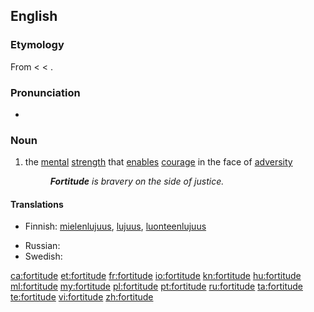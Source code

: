 ==English==

===Etymology===
From {{etyl|fro}} < {{etyl|la}} {{term|fortitudo|fortitūdō|bravery, strength|lang=la}} < {{term|fortis||brave, strong|lang=la}}.

===Pronunciation===
* {{a|RP}} {{IPA|/ˈfɔːtɪtjuːd/}}

===Noun===
{{en-noun}}

# the [[mental]] [[strength]] that [[enable]]s [[courage]] in the face of [[adversity]]
#: '''''Fortitude''' is bravery on the side of justice.''

====Translations====
{{trans-top|mental strength}}
* Finnish: [[mielenlujuus]], [[lujuus]], [[luonteenlujuus]]
{{trans-mid}}
* Russian: {{t|ru|сила духа|f}}
* Swedish: {{t|sv|tapperhet}}
{{trans-bottom}}

[[ca:fortitude]]
[[et:fortitude]]
[[fr:fortitude]]
[[io:fortitude]]
[[kn:fortitude]]
[[hu:fortitude]]
[[ml:fortitude]]
[[my:fortitude]]
[[pl:fortitude]]
[[pt:fortitude]]
[[ru:fortitude]]
[[ta:fortitude]]
[[te:fortitude]]
[[vi:fortitude]]
[[zh:fortitude]]